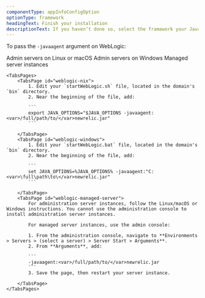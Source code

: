 ```yaml
---
componentType: appInfoConfigOption
optionType: framework 
headingText: Finish your installation
descriptionText: If you haven’t done so, select the framework your Java app is using.
---
```


To pass the `-javaagent` argument on WebLogic:

<Tabs>
	<TabsBar>
		<TabsBarItem id="weblogic-nix">Admin servers on Linux or macOS</TabsBarItem>
		<TabsBarItem id="weblogic-windows">Admin servers on Windows</TabsBarItem>
		<TabsBarItem id="weblogic-managed-server">Managed server instances</TabsBarItem>
	</TabsBar>

	<TabsPages>
		<TabsPage id="weblogic-nix">
            1. Edit your `startWebLogic.sh` file, located in the domain's `bin` directory.
            2. Near the beginning of the file, add:

            ```
            export JAVA_OPTIONS="$JAVA_OPTIONS -javaagent:<var>/full/path/to/</var>newrelic.jar"
            ```

		</TabsPage>
		<TabsPage id="weblogic-windows">
            1. Edit your `startWebLogic.bat` file, located in the domain's `bin` directory.
            2. Near the beginning of the file, add:

            ```
            set JAVA_OPTIONS=%JAVA_OPTIONS% -javaagent:"C:<var>\full\path\to\</var>newrelic.jar"
            ```

		</TabsPage>
		<TabsPage id="weblogic-managed-server">
            For administration server instances, follow the Linux/macOS or Windows instructions. You cannot use the administration console to install administration server instances.

            For managed server instances, use the admin console:

            1. From the administration console, navigate to **Environments > Servers > (select a server) > Server Start > Arguments**.
            2. From **Arguments**, add:

            ```
            -javaagent:<var>/full/path/to/</var>newrelic.jar
            ```
            3. Save the page, then restart your server instance.

		</TabsPage>
	</TabsPages>
</Tabs>




